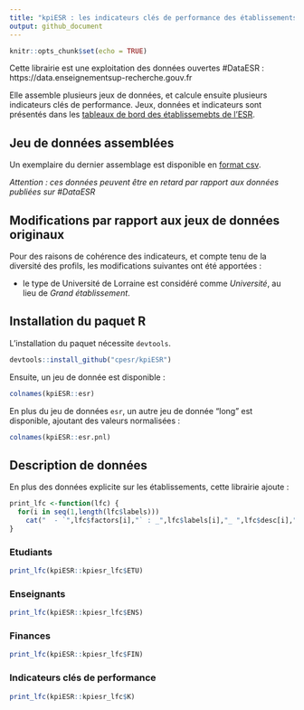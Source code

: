 ```yaml
---
title: "kpiESR : les indicateurs clés de performance des établissements l'enseignement supérieur et de la recherche "
output: github_document
---
```


```r
knitr::opts_chunk$set(echo = TRUE)
```

Cette librairie est une exploitation des données ouvertes #DataESR : https://data.enseignementsup-recherche.gouv.fr

Elle assemble plusieurs jeux de données, et calcule ensuite plusieurs indicateurs clés de performance. Jeux, données et indicateurs sont présentés dans les [tableaux de bord des établissemebts de l'ESR](https://github.com/cpesr/tdbESR-rapport).

## Jeu de données assemblées

Un exemplaire du dernier assemblage est disponible en [format csv](data/fr-cpesr-kpiesr.csv).

_Attention : ces données peuvent être en retard par rapport aux données publiées sur #DataESR_

## Modifications par rapport aux jeux de données originaux

Pour des raisons de cohérence des indicateurs, et compte tenu de la diversité des profils, les modifications suivantes ont été apportées :

- le type de Université de Lorraine est considéré comme _Université_, au lieu de _Grand établissement_.

## Installation du paquet R

L'installation du paquet nécessite `devtools`.

```r
devtools::install_github("cpesr/kpiESR")
```

Ensuite, un jeu de donnée est disponible :

```r
colnames(kpiESR::esr)
```

En plus du jeu de données `esr`, un autre jeu de donnée "long" est disponible, ajoutant des valeurs normalisées :

```r
colnames(kpiESR::esr.pnl)
```

## Description de données

En plus des données explicite sur les établissements, cette librairie ajoute :

```r
print_lfc <-function(lfc) {
  for(i in seq(1,length(lfc$labels)))
    cat("  - `",lfc$factors[i],"` : _",lfc$labels[i],"_ ",lfc$desc[i],"\n", sep = '')
}
```

### Etudiants
```r
print_lfc(kpiESR::kpiesr_lfc$ETU)
```

### Enseignants
```r
print_lfc(kpiESR::kpiesr_lfc$ENS)
```

### Finances
```r
print_lfc(kpiESR::kpiesr_lfc$FIN)
```

### Indicateurs clés de performance
```r
print_lfc(kpiESR::kpiesr_lfc$K)
```

